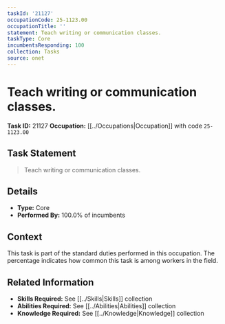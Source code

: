 ```yaml
---
taskId: '21127'
occupationCode: 25-1123.00
occupationTitle: ''
statement: Teach writing or communication classes.
taskType: Core
incumbentsResponding: 100
collection: Tasks
source: onet
---
```

# Teach writing or communication classes.

**Task ID:** 21127
**Occupation:** [[../Occupations|Occupation]] with code `25-1123.00`

## Task Statement

> Teach writing or communication classes.

## Details

- **Type:** Core
- **Performed By:** 100.0% of incumbents

## Context

This task is part of the standard duties performed in this occupation. The percentage indicates how common this task is among workers in the field.

## Related Information

- **Skills Required:** See [[../Skills|Skills]] collection
- **Abilities Required:** See [[../Abilities|Abilities]] collection
- **Knowledge Required:** See [[../Knowledge|Knowledge]] collection

